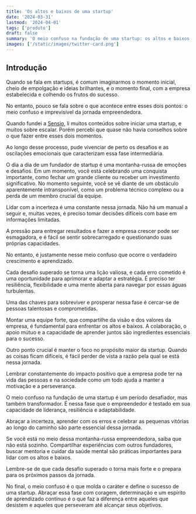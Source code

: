 ```yaml
---
title: 'Os altos e baixos de uma startup'
date: '2024-03-31'
lastmod: '2024-04-01'
tags: ['produto']
draft: false
summary: 'O meio confuso na fundação de uma startup: os altos e baixos do dia a dia'
images: ['/static/images/twitter-card.png']
---
```


## Introdução

Quando se fala em startups, é comum imaginarmos o momento inicial, cheio de empolgação e ideias brilhantes, e o momento final, com a empresa estabelecida e colhendo os frutos do sucesso. 

No entanto, pouco se fala sobre o que acontece entre esses dois pontos: o meio confuso e imprevisível da jornada empreendedora.

Quando fundei a [Sensio](https://sensio.com.br?utm_source=blog_lg), li muitos conteúdos sobre iniciar uma startup, e muitos sobre escalar. Porém percebi que quase não havia conselhos sobre o que fazer entre esses dois momentos.

Ao longo desse processo, pude vivenciar de perto os desafios e as oscilações emocionais que caracterizam essa fase intermediária.

O dia a dia de um fundador de startup é uma montanha-russa de emoções e desafios. Em um momento, você está celebrando uma conquista importante, como fechar um grande cliente ou receber um investimento significativo. No momento seguinte, você se vê diante de um obstáculo aparentemente intransponível, como um problema técnico complexo ou a perda de um membro crucial da equipe.

Lidar com a incerteza é uma constante nessa jornada. Não há um manual a seguir e, muitas vezes, é preciso tomar decisões difíceis com base em informações limitadas. 

A pressão para entregar resultados e fazer a empresa crescer pode ser esmagadora, e é fácil se sentir sobrecarregado e questionando suas próprias capacidades.

No entanto, é justamente nesse meio confuso que ocorre o verdadeiro crescimento e aprendizado. 

Cada desafio superado se torna uma lição valiosa, e cada erro cometido é uma oportunidade para aprimorar e adaptar a estratégia. É preciso ter resiliência, flexibilidade e uma mente aberta para navegar por essas águas turbulentas.

Uma das chaves para sobreviver e prosperar nessa fase é cercar-se de pessoas talentosas e comprometidas. 

Montar uma equipe forte, que compartilhe da visão e dos valores da empresa, é fundamental para enfrentar os altos e baixos. A colaboração, o apoio mútuo e a capacidade de aprender juntos são ingredientes essenciais para o sucesso.

Outro ponto crucial é manter o foco no propósito maior da startup. Quando as coisas ficam difíceis, é fácil perder de vista a razão pela qual se está nessa jornada. 

Lembrar constantemente do impacto positivo que a empresa pode ter na vida das pessoas e na sociedade como um todo ajuda a manter a motivação e a perseverança.

O meio confuso na fundação de uma startup é um período desafiador, mas também transformador. É nessa fase que o empreendedor é testado em sua capacidade de liderança, resiliência e adaptabilidade. 

Abraçar a incerteza, aprender com os erros e celebrar as pequenas vitórias ao longo do caminho são parte essencial dessa jornada.

Se você está no meio dessa montanha-russa empreendedora, saiba que não está sozinho. Compartilhar experiências com outros fundadores, buscar mentoria e cuidar da saúde mental são práticas importantes para lidar com os altos e baixos. 

Lembre-se de que cada desafio superado o torna mais forte e o prepara para os próximos passos da jornada.

No final, o meio confuso é o que molda o caráter e define o sucesso de uma startup. Abraçar essa fase com coragem, determinação e um espírito de aprendizado contínuo é o que faz a diferença entre aqueles que desistem e aqueles que perseveram até alcançar seus objetivos.
